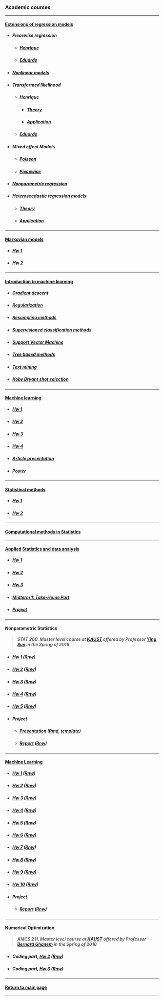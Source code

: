 ### Academic courses

***

<h4>[Extensions of regression models](https://github.com/mynameislaure/emr15)</h4>

* <h5>Piecewise regression</h5>
    + <h5>[Henrique](emr15/piecewise/)</h5>
    + <h5>[Eduardo](emr15/piecewise/piecewise.html)</h5>

* <h5>[Nonlinear models](emr15/nls/)</h5>

* <h5>Transformed likelihood</h5>
    + <h5>Henrique</h5>
        - <h5>[Theory](emr15/trans_likelihood/theory.html)</h5>
        - <h5>[Application](emr15/trans_likelihood/application.html)</h5>
    + <h5>[Eduardo](emr15/trans_likelihood/application-eduardojr.html)</h5>

* <h5>Mixed effect Models</h5>
    + <h5>[Poisson](emr15/lme/mixed_poisson_model.html)</h5>
    + <h5>[Piecewise](emr15/lme/piecewise_mixed_model.html)</h5>

* <h5>[Nonparametric regression](emr15/nonparametric/)</h5>

* <h5>Heteroscedastic regression models</h5>
    + <h5>[Theory](emr15/hetero/theory.html)</h5>
    + <h5>[Application](emr15/hetero/application.html)</h5>

***

<h4>[Markovian models](https://github.com/mynameislaure/ce064mm)</h4>

* <h5>[Hw 1](markov/hw1/master.pdf)</h5>

* <h5>[Hw 2](markov/hw2/master.pdf)</h5>

***

<h4>[Introduction to machine learning](https://github.com/mynameislaure/ce062)</h4>

+ <h5>[Gradient descent](intro2ml/gradient_descent/)</h5>

+ <h5>[Regularization](intro2ml/regularization/)</h5>

+ <h5>[Resampling methods](intro2ml/resampling_methods/)</h5>

+ <h5>[Supervisioned classification methods](intro2ml/supervisioned_classification_methods/)</h5>

+ <h5>[Support Vector Machine](intro2ml/support_vector_machine/)</h5>

+ <h5>[Tree based methods](intro2ml/tree_based_methods/)</h5>

+ <h5>[Text mining](intro2ml/text_mining/)</h5>

+ <h5>[Kobe Bryant shot selection](intro2ml/kobe_bryant_shot_selection/)</h5>

***

<h4>[Machine learning](https://github.com/mynameislaure/ML-UFMG)</h4>

* <h5>[Hw 1](ml/hw1/master.pdf)</h5>

* <h5>[Hw 2](ml/hw2/master.pdf)</h5>

* <h5>[Hw 3](ml/hw3/master.pdf)</h5>

* <h5>[Hw 4](ml/hw4/master.pdf)</h5>

* <h5>[Article presentation](ml/article/master.pdf)</h5>

* <h5>[Poster](ml/poster/master.pdf)</h5>

***

<h4>[Statistical methods](https://github.com/mynameislaure/mi404-statistical_methods)</h4>

* <h5>[Hw 1](stat_methods/hw1.pdf)</h5>

* <h5>[Hw 2](stat_methods/hw2.pdf)</h5>

***

<h4>[Computational methods in Statistics](cms/)</h4>

***

<h4>[Applied Statistics and data analysis](https://github.com/mynameislaure/amcs210)</h4>

* <h5>[Hw 1](applied_stats/hw1.pdf)</h5>

* <h5>[Hw 2](applied_stats/hw2.pdf)</h5>

* <h5>[Hw 3](applied_stats/hw3.pdf)</h5>

* <h5>[Midterm 1: Take-Home Part](applied_stats/md1-thp.pdf)</h5>

* <h5>[Project](applied_stats/project.pdf)</h5>

***

<h4>Nonparametric Statistics</h4>

> <h5>STAT 260. Master level course at [KAUST](https://www.kaust.edu.sa/en)
      offered by Professor [Ying Sun](https://www.kaust.edu.sa/en/study/faculty/ying-sun)
      in the Spring of 2018</h5>

* <h5>[Hw 1](nonparametric_stat/hw1.pdf) ([Rnw](nonparametric_stat/hw1.Rnw))</h5>

* <h5>[Hw 2](nonparametric_stat/hw2.pdf) ([Rnw](nonparametric_stat/hw2.Rnw))</h5>

* <h5>[Hw 3](nonparametric_stat/hw3.pdf) ([Rnw](nonparametric_stat/hw3.Rnw))</h5>

* <h5>[Hw 4](nonparametric_stat/hw4.pdf) ([Rnw](nonparametric_stat/hw4.Rnw))</h5>

* <h5>[Hw 5](nonparametric_stat/hw5.pdf) ([Rnw](nonparametric_stat/hw5.Rnw))</h5>

* <h5>Project</h5>
    + <h5>[Presentation](nonparametric_stat/project_slides.pdf)
          ([Rmd](nonparametric_stat/project_slides.Rmd), 
           [template](nonparametric_stat/slides_template.tex))</h5>
    + <h5>[Report](nonparametric_stat/project_report.pdf)
          ([Rnw](nonparametric_stat/project_report.Rnw))</h5>

***

<h4>[Machine Learning](https://sites.google.com/site/kaust229machinelearning/)</h4>

* <h5>[Hw 1](ml-kaust/hw1.pdf) ([Rnw](ml-kaust/hw1.Rnw))</h5>

* <h5>[Hw 2](ml-kaust/hw2.pdf) ([Rnw](ml-kaust/hw2.Rnw))</h5>

* <h5>[Hw 3](ml-kaust/hw3.pdf) ([Rnw](ml-kaust/hw3.Rnw))</h5>

* <h5>[Hw 4](ml-kaust/hw4.pdf) ([Rnw](ml-kaust/hw4.Rnw))</h5>

* <h5>[Hw 5](ml-kaust/hw5.pdf) ([Rnw](ml-kaust/hw5.Rnw))</h5>

* <h5>[Hw 6](ml-kaust/hw6.pdf) ([Rnw](ml-kaust/hw6.Rnw))</h5>

* <h5>[Hw 7](ml-kaust/hw7.pdf) ([Rnw](ml-kaust/hw7.Rnw))</h5>

* <h5>[Hw 8](ml-kaust/hw8.pdf) ([Rnw](ml-kaust/hw8.Rnw))</h5>

* <h5>[Hw 9](ml-kaust/hw9.pdf) ([Rnw](ml-kaust/hw9.Rnw))</h5>

* <h5>[Hw 10](ml-kaust/hw10.pdf) ([Rnw](ml-kaust/hw10.Rnw))</h5>

* <h5>Project</h5>
    + <h5>[Report](ml-kaust/project_report.pdf)
          ([Rnw](ml-kaust/project_report.Rnw))</h5>

***

<h4>Numerical Optimization</h4>

> <h5>AMCS 211. Master level course at [KAUST](https://www.kaust.edu.sa/en)
      offered by Professor [Bernard Ghanem](http://www.bernardghanem.com/)
      in the Spring of 2018</h5>

* <h5>Coding part, [Hw 2](num_optim/hw2.pdf) ([Rnw](num_optim/hw2.Rnw))</h5>

* <h5>Coding part, [Hw 3](num_optim/hw3.pdf) ([Rnw](num_optim/hw3.Rnw))</h5>

***

<h4>[Return to main page](http://http://leg.ufpr.br/~henrique/)</h4>

***